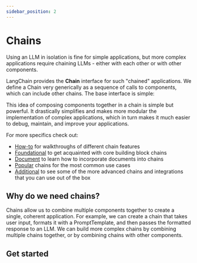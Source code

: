 ```yaml
---
sidebar_position: 2
---
```


# Chains

Using an LLM in isolation is fine for simple applications,
but more complex applications require chaining LLMs - either with each other or with other components.

LangChain provides the **Chain** interface for such "chained" applications. We define a Chain very generically as a sequence of calls to components, which can include other chains. The base interface is simple:


<BaseClass/>

This idea of composing components together in a chain is simple but powerful. It drastically simplifies and makes more modular the implementation of complex applications, which in turn makes it much easier to debug, maintain, and improve your applications.

For more specifics check out:
- [How-to](/docs/modules/chains/how_to/) for walkthroughs of different chain features
- [Foundational](/docs/modules/chains/foundational/) to get acquainted with core building block chains
- [Document](/docs/modules/chains/document/) to learn how to incorporate documents into chains
- [Popular](/docs/modules/chains/popular/) chains for the most common use cases
- [Additional](/docs/modules/chains/additional/) to see some of the more advanced chains and integrations that you can use out of the box

## Why do we need chains?

Chains allow us to combine multiple components together to create a single, coherent application. For example, we can create a chain that takes user input, formats it with a PromptTemplate, and then passes the formatted response to an LLM. We can build more complex chains by combining multiple chains together, or by combining chains with other components.

## Get started


<GetStarted/>
